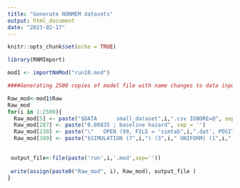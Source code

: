 ```yaml
---
title: "Generate NONMEM datasets"
output: html_document
date: "2023-02-17"
---
```


```r
knitr::opts_chunk$set(echo = TRUE)
```

```r

library(RNMImport)


```

```r
mod1 <- importNmMod("run10.mod")
```

```r

####Generating 2500 copies of model file with name changes to data input file name ###"small_dataset(i).csv" and table output file name "simtab(i).csv"

Raw_mod<-mod1$Raw
Raw_mod
for(i in 1:2500){
  Raw_mod[5] <- paste("$DATA      small_dataset",i,".csv IGNORE=@", sep = '') 
  Raw_mod[287] <- paste("0.00835 ; baseline hazard", sep = '') 
  Raw_mod[230] <- paste("\"   OPEN (99, FILE = 'simtab",i,".dat', POSITION='APPEND')", sep='')
  Raw_mod[309] <- paste("$SIMULATION (7",i,") (3",i," UNIFORM) (1",i," UNIFORM) ONLYSIM NSUB=1 ;", sep='' )

 
 output_file<-file(paste('run',i,'.mod',sep=''))
 
 write(assign(paste0("Raw_mod", i), Raw_mod), output_file )
}


```

